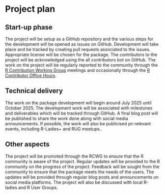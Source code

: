 # Project plan

## Start-up phase
<!--
Covering the planning phase, this section should provide a relatively detailed plan of how work will start on the project. This section is important because projects need to get up and running quickly.


 - [ ] Setting up collaboration platform inc. code for contributors etc.
 - [ ] Licence decisions
 - [ ] Reporting framework
-->

The project will be setup as a GitHub repository and the various steps for the development will be opened as issues on GitHub. Development will take place and be tracked by creating pull requests associated to the issues. Appropriate license will be chosen for the package. The contributors to the project will be acknowledged using the all contributors bot on GitHub. The work on the project will be regularly reported to the community through the [R Contribution Working Group](https://contributor.r-project.org/working-group) meetings and occasionally through the [R Contributor Office Hours](https://contributor.r-project.org/events/office-hours/).

## Technical delivery
<!--
Covering the actual delivery of the project this section should provide at least a high-level the implementation. 

Including target dates is really important as you need to be committed and the ISC need to have a means of tracking delivery
-->

The work on the package development will begin around July 2025 until October 2025. The development work will be associated with milestones and deliverables which will be tracked through GitHub. A final blog post will be published to share the work done along with social media announcements. If possible, the work will also be publicised pn relevant events, including R-Ladies+ and RUG meetups..

## Other aspects
<!--
Covering non-technical activities like on-going publicity, paper preparation, discussion groups etc. that might be required to facilitate successful delivery of the project.

 - [ ] Announcement post
 - [ ] Delivery blog post
 - [ ] Twitter
 - [ ] UseR!
 - [ ] ISC meetings
-->

The project will be promoted through the RCWG to ensure that the R community is aware of the project. Regular updates will be provided to the R community on the progress of the project. Feedback will be sought from the community to ensure that the package meets the needs of the users. The updates will be provided through regular blog posts and announcements on social media platforms. The project will also be discussed with local R-ladies and R User Groups.